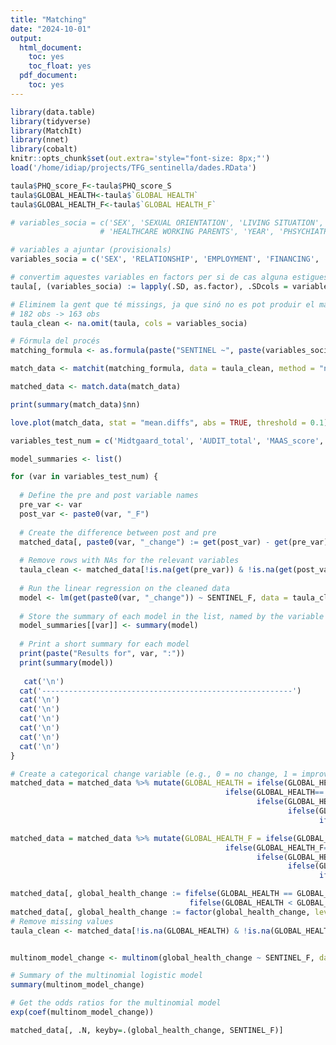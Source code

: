 ```yaml
---
title: "Matching"
date: "2024-10-01"
output:
  html_document:
    toc: yes
    toc_float: yes
  pdf_document:
    toc: yes
---
```


```r
library(data.table)
library(tidyverse)
library(MatchIt)
library(nnet)
library(cobalt)
knitr::opts_chunk$set(out.extra='style="font-size: 8px;"')
load('/home/idiap/projects/TFG_sentinella/dades.RData')

taula$PHQ_score_F<-taula$PHQ_score_S
taula$GLOBAL_HEALTH<-taula$`GLOBAL HEALTH`
taula$GLOBAL_HEALTH_F<-taula$`GLOBAL HEALTH_F`

# variables_socia = c('SEX', 'SEXUAL ORIENTATION', 'LIVING SITUATION', 'RELATIONSHIP', 'EMPLOYMENT', 'FINANCING', 'CCAA', 
                    # 'HEALTHCARE WORKING PARENTS', 'YEAR', 'PHSYCHIATRY', 'GLOBAL HEALTH')
```

```r
# variables a ajuntar (provisionals)
variables_socia = c('SEX', 'RELATIONSHIP', 'EMPLOYMENT', 'FINANCING', 'CCAA', 'YEAR', 'PHSYCHIATRY')

# convertim aquestes variables en factors per si de cas alguna estigues com a numerica
taula[, (variables_socia) := lapply(.SD, as.factor), .SDcols = variables_socia]

# Eliminem la gent que té missings, ja que sinó no es pot produir el matching
# 182 obs -> 163 obs
taula_clean <- na.omit(taula, cols = variables_socia)

# Fórmula del procés
matching_formula <- as.formula(paste("SENTINEL ~", paste(variables_socia, collapse = " + ")))

match_data <- matchit(matching_formula, data = taula_clean, method = "nearest", distance = "logit", ratio = 1)

matched_data <- match.data(match_data)

print(summary(match_data)$nn)

```

```r
love.plot(match_data, stat = "mean.diffs", abs = TRUE, threshold = 0.1)
```

```r
variables_test_num = c('Midtgaard_total', 'AUDIT_total', 'MAAS_score', 'PHQ_score', 'GAD_score', 'SMBM_mean', 'OSS_total')
```


```r
model_summaries <- list()

for (var in variables_test_num) {
  
  # Define the pre and post variable names
  pre_var <- var
  post_var <- paste0(var, "_F")
  
  # Create the difference between post and pre
  matched_data[, paste0(var, "_change") := get(post_var) - get(pre_var)]
  
  # Remove rows with NAs for the relevant variables
  taula_clean <- matched_data[!is.na(get(pre_var)) & !is.na(get(post_var)) & !is.na(SENTINEL_F)]
  
  # Run the linear regression on the cleaned data
  model <- lm(get(paste0(var, "_change")) ~ SENTINEL_F, data = taula_clean)
  
  # Store the summary of each model in the list, named by the variable
  model_summaries[[var]] <- summary(model)
  
  # Print a short summary for each model
  print(paste("Results for", var, ":"))
  print(summary(model))
  
   cat('\n')
  cat('--------------------------------------------------------')
  cat('\n')
  cat('\n')
  cat('\n')
  cat('\n')
  cat('\n')
  cat('\n')
}
```

```r
# Create a categorical change variable (e.g., 0 = no change, 1 = improvement, -1 = deterioration)
matched_data = matched_data %>% mutate(GLOBAL_HEALTH = ifelse(GLOBAL_HEALTH=='Excelente', 5, 
                                                ifelse(GLOBAL_HEALTH=='Bastente buena', 4, 
                                                       ifelse(GLOBAL_HEALTH=='Buena', 3, 
                                                              ifelse(GLOBAL_HEALTH=='Regular', 2,
                                                                     ifelse(GLOBAL_HEALTH=='Mala', 1, NA))))))

matched_data = matched_data %>% mutate(GLOBAL_HEALTH_F = ifelse(GLOBAL_HEALTH_F=='Excelente', 5, 
                                                ifelse(GLOBAL_HEALTH_F=='Bastente buena', 4, 
                                                       ifelse(GLOBAL_HEALTH_F=='Buena', 3, 
                                                              ifelse(GLOBAL_HEALTH_F=='Regular', 2,
                                                                     ifelse(GLOBAL_HEALTH_F=='Mala', 1, NA))))))

matched_data[, global_health_change := fifelse(GLOBAL_HEALTH == GLOBAL_HEALTH_F, 0, 
                                        fifelse(GLOBAL_HEALTH < GLOBAL_HEALTH_F, 1, -1))]
matched_data[, global_health_change := factor(global_health_change, levels = c(0, -1, 1))]
# Remove missing values
taula_clean <- matched_data[!is.na(GLOBAL_HEALTH) & !is.na(GLOBAL_HEALTH_F) & !is.na(SENTINEL_F)]


multinom_model_change <- multinom(global_health_change ~ SENTINEL_F, data = taula_clean)

# Summary of the multinomial logistic model
summary(multinom_model_change)

# Get the odds ratios for the multinomial model
exp(coef(multinom_model_change))

matched_data[, .N, keyby=.(global_health_change, SENTINEL_F)]
```
